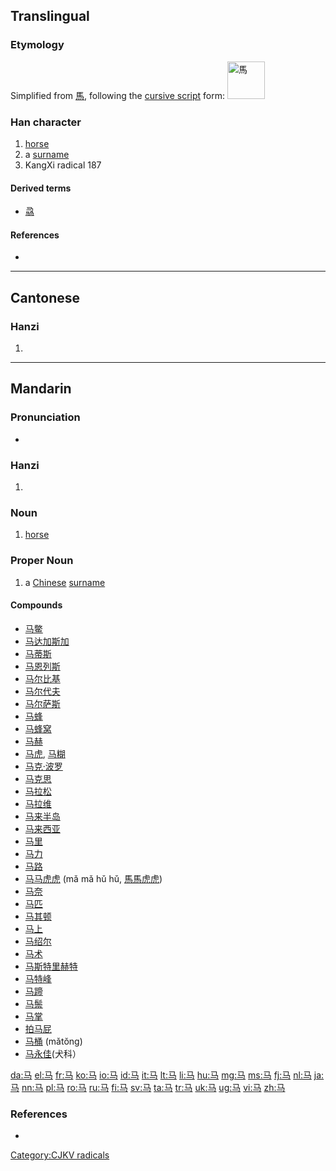 {{also|馬|𩧢|骉|驫}}
==Translingual==
{{stroke order}}

===Etymology===
Simplified from [[馬]], following the [[w:Cursive script (East Asia)|cursive script]] form:
[[Image:馬-caoshu.svg|60px|馬]]

{{Han etyl}}

===Han character===
{{Han char|rn=187|rad=马|as=00|sn=3|four=|canj=弓女尸一 (NVSM) , 弓中女一(nlvm) , 弓心一 (NPM)}}

# [[horse]]
# a [[surname]]
# KangXi radical 187

====Derived terms====
* [[骉]]

====References====
* {{Han ref|kx=1447.241|hdz=74539.020|uh=9A6C|ud=39532}}

----

==Cantonese==
{{Hani-forms|马|[[馬]]}}

===Hanzi===
{{yue-hanzi|jyut=[[maa5]]|y=ma5|tra=馬}}

# {{defn|lang=yue|sort=马00}}

----

==Mandarin==
{{Hani-forms|马|[[馬]]}}

===Pronunciation===
* {{audio|zh-mǎ.ogg|audio}}

===Hanzi===
{{cmn-hanzi|tra=馬|pin=[[mǎ]] ([[ma3]])|wg=ma<sup>3</sup>}}

# {{defn|lang=cmn|sort=马00}}

===Noun===
{{cmn-noun|s|pin=[[mǎ]] ([[ma3]])|pint=ma3|tra=馬|sim=马|rs=马00|mw=匹}}

# [[horse]]

===Proper Noun===
{{cmn-proper noun|s|pin=[[mǎ]] ([[ma3]])|pint=ma3|tra=馬|sim=马|rs=马00|mw=匹}}

# a [[Chinese]] [[surname]]

====Compounds====
* [[马鳖]]
* [[马达加斯加]]
* [[马蒂斯]]
* [[马恩列斯]]
* [[马尔比基]]
* [[马尔代夫]]
* [[马尔萨斯]]
* [[马蜂]]
* [[马蜂窝]]
* [[马赫]]
* [[马虎]], [[马糊]]
* [[马克·波罗]]
* [[马克思]]
* [[马拉松]]
* [[马拉维]]
* [[马来半岛]]
* [[马来西亚]]
* [[马里]]
* [[马力]]
* [[马路]]
* [[马马虎虎]] (mǎ mǎ hǔ hǔ, [[馬馬虎虎]])
* [[马奈]]
* [[马匹]]
* [[马其顿]]
* [[马上]]
* [[马绍尔]]
* [[马术]]
* [[马斯特里赫特]]
* [[马特峰]]
* [[马蹄]]
* [[马鬃]]
* [[马掌]]
* [[拍马屁]]
* [[马桶]] (mǎtŏng)
* [[马永佳]](犬科）
[[Category:CJKV radicals]]

[[da:马]]
[[el:马]]
[[fr:马]]
[[ko:马]]
[[io:马]]
[[id:马]]
[[it:马]]
[[lt:马]]
[[li:马]]
[[hu:马]]
[[mg:马]]
[[ms:马]]
[[fj:马]]
[[nl:马]]
[[ja:马]]
[[nn:马]]
[[pl:马]]
[[ro:马]]
[[ru:马]]
[[fi:马]]
[[sv:马]]
[[ta:马]]
[[tr:马]]
[[uk:马]]
[[ug:马]]
[[vi:马]]
[[zh:马]]

===References===
* {{cite web
| url = http://www.mdbg.net/chindict/chindict.php?page=worddict&wdrst=0&wdqb=马
| title = 马
| work = MDBG English to Chinese dictionary ( Based on CC-CEDICT )
| language = Mandarin/English
| accessdate = 2014-02-14}}